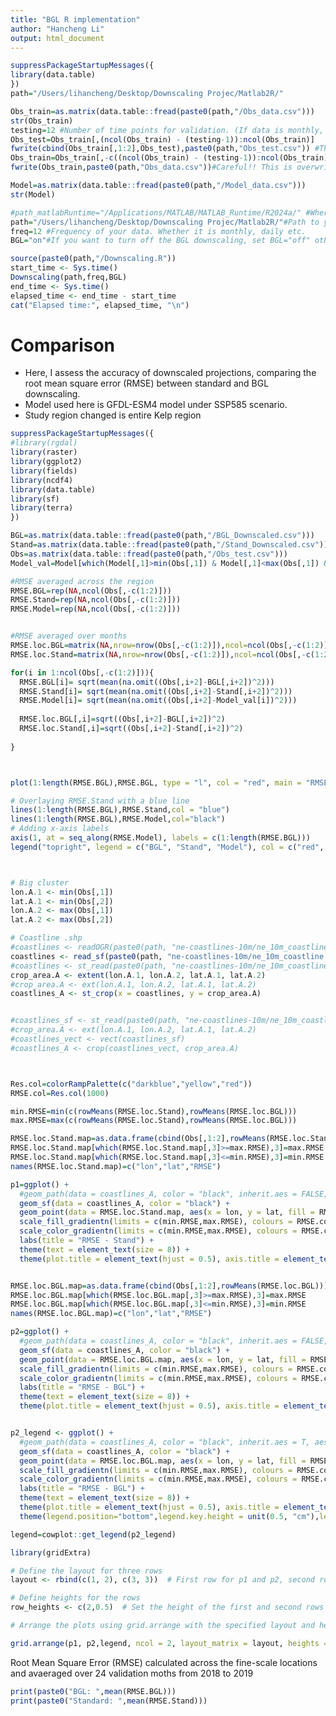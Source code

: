 ```yaml
---
title: "BGL R implementation"
author: "Hancheng Li"
output: html_document
---
```



```r
suppressPackageStartupMessages({
library(data.table)
})
path="/Users/lihancheng/Desktop/Downscaling Projec/Matlab2R/"
```


```r
Obs_train=as.matrix(data.table::fread(paste0(path,"/Obs_data.csv")))
str(Obs_train)
testing=12 #Number of time points for validation. (If data is monthly, this is number of months for validation.)
Obs_test=Obs_train[,(ncol(Obs_train) - (testing-1)):ncol(Obs_train)]
fwrite(cbind(Obs_train[,1:2],Obs_test),paste0(path,"Obs_test.csv")) #This partitioning of the data into training and testing sets was carried out for illustrative purposes.
Obs_train=Obs_train[,-c((ncol(Obs_train) - (testing-1)):ncol(Obs_train))]
fwrite(Obs_train,paste0(path,"Obs_data.csv"))#Careful!! This is overwriting the original Obs_data.csv file. 

```

```r
Model=as.matrix(data.table::fread(paste0(path,"/Model_data.csv")))
str(Model)
```


```r

#path_matlabRuntime="/Applications/MATLAB/MATLAB_Runtime/R2024a/" #Where you matlab runtime is installed
path="/Users/lihancheng/Desktop/Downscaling Projec/Matlab2R/"#Path to your working directory
freq=12 #Frequency of your data. Whether it is monthly, daily etc.
BGL="on"#If you want to turn off the BGL downscaling, set BGL="off" otherwise set BGL="on"
```



```r
source(paste0(path,"/Downscaling.R"))
start_time <- Sys.time()
Downscaling(path,freq,BGL)
end_time <- Sys.time()
elapsed_time <- end_time - start_time
cat("Elapsed time:", elapsed_time, "\n")
```


Comparison
===
- Here, I assess the accuracy of downscaled projections, comparing the root mean square error (RMSE) between standard and BGL downscaling.
- Model used here is GFDL-ESM4 model under SSP585 scenario.
- Study region changed is entire Kelp region

```r
suppressPackageStartupMessages({
#library(rgdal)
library(raster)
library(ggplot2)
library(fields)
library(ncdf4)
library(data.table)
library(sf)
library(terra)
})
```


```r

BGL=as.matrix(data.table::fread(paste0(path,"/BGL_Downscaled.csv")))
Stand=as.matrix(data.table::fread(paste0(path,"/Stand_Downscaled.csv")))
Obs=as.matrix(data.table::fread(paste0(path,"/Obs_test.csv")))
Model_val=Model[which(Model[,1]>min(Obs[,1]) & Model[,1]<max(Obs[,1]) & Model[,2]>min(Obs[,2]) & Model[,2]<max(Obs[,2])),(ncol(Obs_train) - (testing-1)):ncol(Obs_train)]

```
```r
#RMSE averaged across the region
RMSE.BGL=rep(NA,ncol(Obs[,-c(1:2)]))
RMSE.Stand=rep(NA,ncol(Obs[,-c(1:2)]))
RMSE.Model=rep(NA,ncol(Obs[,-c(1:2)]))


#RMSE averaged over months
RMSE.loc.BGL=matrix(NA,nrow=nrow(Obs[,-c(1:2)]),ncol=ncol(Obs[,-c(1:2)]))
RMSE.loc.Stand=matrix(NA,nrow=nrow(Obs[,-c(1:2)]),ncol=ncol(Obs[,-c(1:2)]))

for(i in 1:ncol(Obs[,-c(1:2)])){
  RMSE.BGL[i]= sqrt(mean(na.omit((Obs[,i+2]-BGL[,i+2])^2)))
  RMSE.Stand[i]= sqrt(mean(na.omit((Obs[,i+2]-Stand[,i+2])^2)))
  RMSE.Model[i]= sqrt(mean(na.omit((Obs[,i+2]-Model_val[i])^2)))
  
  RMSE.loc.BGL[,i]=sqrt((Obs[,i+2]-BGL[,i+2])^2)
  RMSE.loc.Stand[,i]=sqrt((Obs[,i+2]-Stand[,i+2])^2)
  
}



plot(1:length(RMSE.BGL),RMSE.BGL, type = "l", col = "red", main = "RMSE over months", xlab = "Months", ylab = "RMSE", ylim = c(min(c(RMSE.BGL, RMSE.Stand,RMSE.Model)), max(c(RMSE.BGL, RMSE.Stand,RMSE.Model))), xaxt = "n")

# Overlaying RMSE.Stand with a blue line
lines(1:length(RMSE.BGL),RMSE.Stand,col = "blue")
lines(1:length(RMSE.BGL),RMSE.Model,col="black")
# Adding x-axis labels
axis(1, at = seq_along(RMSE.Model), labels = c(1:length(RMSE.BGL)))
legend("topright", legend = c("BGL", "Stand", "Model"), col = c("red", "blue", "black"), lty = 1)



# Big cluster
lon.A.1 <- min(Obs[,1])
lat.A.1 <- min(Obs[,2])
lon.A.2 <- max(Obs[,1])
lat.A.2 <- max(Obs[,2])

# Coastline .shp
#coastlines <- readOGR(paste0(path, "ne-coastlines-10m/ne_10m_coastline.shp"))
coastlines <- read_sf(paste0(path, "ne-coastlines-10m/ne_10m_coastline.shp"))
#coastlines <- st_read(paste0(path, "ne-coastlines-10m/ne_10m_coastline.shp"))
crop_area.A <- extent(lon.A.1, lon.A.2, lat.A.1, lat.A.2)
#crop_area.A <- ext(lon.A.1, lon.A.2, lat.A.1, lat.A.2)
coastlines_A <- st_crop(x = coastlines, y = crop_area.A)


#coastlines_sf <- st_read(paste0(path, "ne-coastlines-10m/ne_10m_coastline.shp"))
#crop_area.A <- ext(lon.A.1, lon.A.2, lat.A.1, lat.A.2)
#coastlines_vect <- vect(coastlines_sf)
#coastlines_A <- crop(coastlines_vect, crop_area.A)



Res.col=colorRampPalette(c("darkblue","yellow","red"))
RMSE.col=Res.col(1000)

min.RMSE=min(c(rowMeans(RMSE.loc.Stand),rowMeans(RMSE.loc.BGL)))
max.RMSE=max(c(rowMeans(RMSE.loc.Stand),rowMeans(RMSE.loc.BGL)))

RMSE.loc.Stand.map=as.data.frame(cbind(Obs[,1:2],rowMeans(RMSE.loc.Stand)))
RMSE.loc.Stand.map[which(RMSE.loc.Stand.map[,3]>=max.RMSE),3]=max.RMSE
RMSE.loc.Stand.map[which(RMSE.loc.Stand.map[,3]<=min.RMSE),3]=min.RMSE
names(RMSE.loc.Stand.map)=c("lon","lat","RMSE")

p1=ggplot() +
  #geom_path(data = coastlines_A, color = "black", inherit.aes = FALSE, aes(x = long, y = lat, group = group)) +
  geom_sf(data = coastlines_A, color = "black") +
  geom_point(data = RMSE.loc.Stand.map, aes(x = lon, y = lat, fill = RMSE, color = RMSE), show.legend = F, shape = 16,size = 0.5) +
  scale_fill_gradientn(limits = c(min.RMSE,max.RMSE), colours = RMSE.col) +
  scale_color_gradientn(limits = c(min.RMSE,max.RMSE), colours = RMSE.col) +
  labs(title = "RMSE - Stand") +
  theme(text = element_text(size = 8)) +
  theme(plot.title = element_text(hjust = 0.5), axis.title = element_text(hjust = 0.5))


RMSE.loc.BGL.map=as.data.frame(cbind(Obs[,1:2],rowMeans(RMSE.loc.BGL)))
RMSE.loc.BGL.map[which(RMSE.loc.BGL.map[,3]>=max.RMSE),3]=max.RMSE
RMSE.loc.BGL.map[which(RMSE.loc.BGL.map[,3]<=min.RMSE),3]=min.RMSE
names(RMSE.loc.BGL.map)=c("lon","lat","RMSE")

p2=ggplot() +
  #geom_path(data = coastlines_A, color = "black", inherit.aes = FALSE, aes(x = long, y = lat, group = group)) +
  geom_sf(data = coastlines_A, color = "black") +
  geom_point(data = RMSE.loc.BGL.map, aes(x = lon, y = lat, fill = RMSE, color = RMSE), show.legend = F, shape = 16,size = 0.5) +
  scale_fill_gradientn(limits = c(min.RMSE,max.RMSE), colours = RMSE.col) +
  scale_color_gradientn(limits = c(min.RMSE,max.RMSE), colours = RMSE.col) +
  labs(title = "RMSE - BGL") +
  theme(text = element_text(size = 8)) +
  theme(plot.title = element_text(hjust = 0.5), axis.title = element_text(hjust = 0.5))


p2_legend <- ggplot() +
  #geom_path(data = coastlines_A, color = "black", inherit.aes = T, aes(x = long, y = lat, group = group)) +
  geom_sf(data = coastlines_A, color = "black") +
  geom_point(data = RMSE.loc.BGL.map, aes(x = lon, y = lat, fill = RMSE, color = RMSE), show.legend = T, shape = 16,size = 0.5) +
  scale_fill_gradientn(limits = c(min.RMSE,max.RMSE), colours = RMSE.col) +
  scale_color_gradientn(limits = c(min.RMSE,max.RMSE), colours = RMSE.col) +
  labs(title = "RMSE - BGL") +
  theme(text = element_text(size = 8)) +
  theme(plot.title = element_text(hjust = 0.5), axis.title = element_text(hjust = 0.5))+
  theme(legend.position="bottom",legend.key.height = unit(0.5, "cm"),legend.key.width = unit(2.5, "cm"),legend.title =element_blank(),text = element_text(size = 15))

legend=cowplot::get_legend(p2_legend)

library(gridExtra)

# Define the layout for three rows
layout <- rbind(c(1, 2), c(3, 3))  # First row for p1 and p2, second row for p3 and p4, third row for the legend

# Define heights for the rows
row_heights <- c(2,0.5)  # Set the height of the first and second rows to 1, and the third row to 0.5

```

```r
# Arrange the plots using grid.arrange with the specified layout and heights

grid.arrange(p1, p2,legend, ncol = 2, layout_matrix = layout, heights = row_heights)

```
Root Mean Square Error (RMSE) calculated across the fine-scale locations and  avaeraged over 24 validation moths from 2018 to 2019
```r
print(paste0("BGL: ",mean(RMSE.BGL)))
print(paste0("Standard: ",mean(RMSE.Stand)))

```